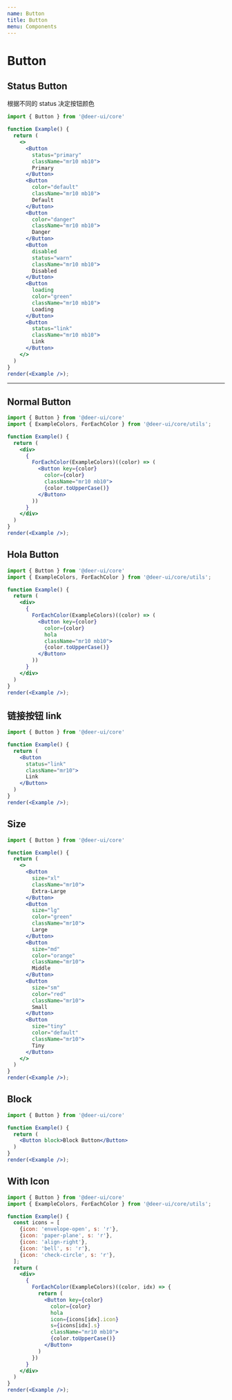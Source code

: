 ```yaml
---
name: Button
title: Button
menu: Components
---
```


# Button

## Status Button

根据不同的 status 决定按钮颜色

```jsx live noInline
import { Button } from '@deer-ui/core'

function Example() {
  return (
    <>
      <Button
        status="primary"
        className="mr10 mb10">
        Primary
      </Button>
      <Button
        color="default"
        className="mr10 mb10">
        Default
      </Button>
      <Button
        color="danger"
        className="mr10 mb10">
        Danger
      </Button>
      <Button
        disabled
        status="warn"
        className="mr10 mb10">
        Disabled
      </Button>
      <Button
        loading
        color="green"
        className="mr10 mb10">
        Loading
      </Button>
      <Button
        status="link"
        className="mr10 mb10">
        Link
      </Button>
    </>
  )
}
render(<Example />);
```

-----------

## Normal Button

```jsx live noInline
import { Button } from '@deer-ui/core'
import { ExampleColors, ForEachColor } from '@deer-ui/core/utils';

function Example() {
  return (
    <div>
      {
        ForEachColor(ExampleColors)((color) => (
          <Button key={color}
            color={color}
            className="mr10 mb10">
            {color.toUpperCase()}
          </Button>
        ))
      }
    </div>
  )
}
render(<Example />);
```

## Hola Button

```jsx live noInline
import { Button } from '@deer-ui/core'
import { ExampleColors, ForEachColor } from '@deer-ui/core/utils';

function Example() {
  return (
    <div>
      {
        ForEachColor(ExampleColors)((color) => (
          <Button key={color}
            color={color}
            hola
            className="mr10 mb10">
            {color.toUpperCase()}
          </Button>
        ))
      }
    </div>
  )
}
render(<Example />);
```

## 链接按钮 link

```jsx live noInline
import { Button } from '@deer-ui/core'

function Example() {
  return (
    <Button
      status="link"
      className="mr10">
      Link
    </Button>
  )
}
render(<Example />);
```

## Size

```jsx live noInline
import { Button } from '@deer-ui/core'

function Example() {
  return (
    <>
      <Button
        size="xl"
        className="mr10">
        Extra-Large
      </Button>
      <Button
        size="lg"
        color="green"
        className="mr10">
        Large
      </Button>
      <Button
        size="md"
        color="orange"
        className="mr10">
        Middle
      </Button>
      <Button
        size="sm"
        color="red"
        className="mr10">
        Small
      </Button>
      <Button
        size="tiny"
        color="default"
        className="mr10">
        Tiny
      </Button>
    </>
  )
}
render(<Example />);
```

## Block

```jsx live noInline
import { Button } from '@deer-ui/core'

function Example() {
  return (
    <Button block>Block Button</Button>
  )
}
render(<Example />);
```

## With Icon

```jsx live noInline
import { Button } from '@deer-ui/core'
import { ExampleColors, ForEachColor } from '@deer-ui/core/utils';

function Example() {
  const icons = [
    {icon: 'envelope-open', s: 'r'},
    {icon: 'paper-plane', s: 'r'},
    {icon: 'align-right'},
    {icon: 'bell', s: 'r'},
    {icon: 'check-circle', s: 'r'},
  ];
  return (
    <div>
      {
        ForEachColor(ExampleColors)((color, idx) => {
          return (
            <Button key={color}
              color={color}
              hola
              icon={icons[idx].icon}
              s={icons[idx].s}
              className="mr10 mb10">
              {color.toUpperCase()}
            </Button>
          )
        })
      }
    </div>
  )
}
render(<Example />);
```
